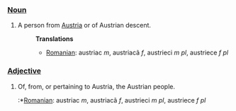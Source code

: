 ===[[Noun]]===
#A person from [[Austria]] or of Austrian descent.
#:'''Translations'''
#:*[[Romanian]]: austriac ''m'', austriacã ''f'', austrieci ''m pl'', austriece ''f pl''
===[[Adjective]]===
#Of, from, or pertaining to Austria, the Austrian people.
#:*[[Romanian]]: austriac ''m'', austriacã ''f'', austrieci ''m pl'', austriece ''f pl''